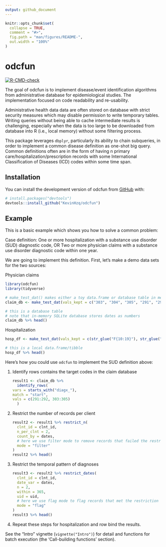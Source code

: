```yaml
---
output: github_document
---
```


<!-- README.md is generated from README.Rmd. Please edit that file -->

```r
knitr::opts_chunk$set(
  collapse = TRUE,
  comment = "#>",
  fig.path = "man/figures/README-",
  out.width = "100%"
)
```

# odcfun

<!-- badges: start -->
[![R-CMD-check](https://github.com/KevinHzq/odcfun/actions/workflows/R-CMD-check.yaml/badge.svg)](https://github.com/KevinHzq/odcfun/actions/workflows/R-CMD-check.yaml)
<!-- badges: end -->

The goal of odcfun is to implement disease/event identification algorithms from administrative database for epidemiological studies. The implementation focused on code readability and re-usability.

Administrative health data data are often stored on database with strict security measures which may disable permission to write temporary tables. Writing queries without being able to cache intermediate results is challenging, especially when the data is too large to be downloaded from database into R (i.e., local memory) without some filtering process.

This package leverages `dbplyr`, particularly its ability to chain subqueries, in order to implement a common disease definition as one-shot big query. Common definitions often are in the form of having n primary care/hospitalization/prescription records with some International Classification of Diseases (ICD) codes within some time span. 

## Installation

You can install the development version of odcfun from [GitHub](https://github.com/) with:

``` r
# install.packages("devtools")
devtools::install_github("KevinHzq/odcfun")
```

## Example

This is a basic example which shows you how to solve a common problem:

Case definition: One or more hospitalization with a substance use disorder (SUD) diagnostic code, OR Two or more physician claims with a substance use disorder diagnostic code within one year.

We are going to implement this definition. First, let's make a demo data sets for the two sources:

Physician claims
```r
library(odcfun)
library(tidyverse)

# make_test_dat() makes either a toy data.frame or database table in memory with known number of rows that satisfy the query we will show later
claim_db <- make_test_dat(vals_kept = c("303", "304", "305", "291", "292", str_glue("30{30:59}"), str_glue("29{10:29}"), noise_val = c("999", "111")), type = "database")

# this is a database table
# note that in-memory SQLite database stores dates as numbers
claim_db %>% head()
```

Hospitalization
```r
hosp_df <- make_test_dat(vals_kept = c(str_glue("F{10:19}"), str_glue("F{100:199}"), noise_val = "999"), type = "data.frame")

# this is a local data.frame/tibble
hosp_df %>% head()
```

Here's how you could use `odcfun` to implement the SUD definition above:

1.  Identify rows contains the target codes in the claim database

    ```r
result1 <- claim_db %>%
  identify_rows(
    vars = starts_with("diagx_"),
    match = "start",
    vals = c(291:292, 303:305)
  )
    ```

2.  Restrict the number of records per client

    ```r
result2 <- result1 %>% restrict_n(
  clnt_id = clnt_id,
  n_per_clnt = 2,
  count_by = dates,
  # here we use filter mode to remove records that failed the restriction
  mode = "filter"
)
result2 %>% head()
    ```

3.  Restrict the temporal pattern of diagnoses

    ```r
result3 <- result2 %>% restrict_dates(
  clnt_id = clnt_id,
  date_var = dates,
  n = 2,
  within = 365,
  uid = uid,
  # here we use flag mode to flag records that met the restriction instead of removing those
  mode = "flag"
)
result3 %>% head()
    ```

4. Repeat these steps for hospitalization and row bind the results.

See the "Intro" vignette (`vignette("Intro")`) for detail and functions for batch execution (the 'Call-building functions' section).

